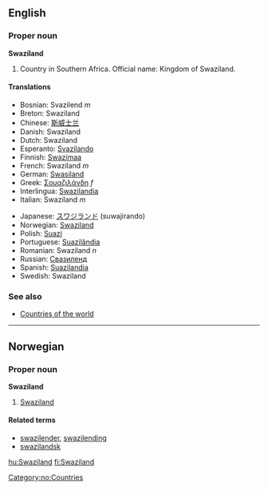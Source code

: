 ==English==

===Proper noun===
'''Swaziland'''
# Country in Southern Africa. Official name: Kingdom of Swaziland.

====Translations====
{{top}}
*Bosnian: Svazilend ''m''
*Breton: Swaziland
*Chinese: [[斯威士兰]]
*Danish: Swaziland
*Dutch: Swaziland
*Esperanto: [[Svazilando]]
*Finnish: [[Swazimaa]]
*French: Swaziland ''m''
*German: [[Swasiland]]
*Greek: [[Σουαζιλάνδη]] ''f''
*Interlingua: [[Swazilandia]]
*Italian: Swaziland ''m''
{{mid}}
*Japanese: [[スワジランド]] (suwajirando)
*Norwegian: [[#Norwegian|Swaziland]]
*Polish: [[Suazi]]
*Portuguese: [[Suazilândia]]
*Romanian: Swaziland ''n''
*Russian: [[Свазиленд]]
*Spanish: [[Suazilandia]]
*Swedish: Swaziland
{{bottom}}

===See also===
* [[Countries of the world]]

----
==Norwegian==
===Proper noun===
[[Category:no:Countries]]
'''Swaziland'''
#[[#English|Swaziland]]
====Related terms====
*[[swazilender]], [[swazilending]]
*[[swazilandsk]]

[[hu:Swaziland]]
[[fi:Swaziland]]